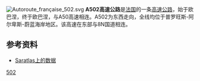 [[File:Autoroute_française_502.svg|right]]
'''A502高速公路'''是[[法国|法国]]的一条[[高速公路|高速公路]]，始于欧巴涅，终于欧巴涅，与A50高速相连。A502为东西走向，全线均位于普罗旺斯-阿尔卑斯-蔚蓝海岸地区。该高速在东部与8N国道相连。

==参考资料==
*[http://saratlas.free.fr/index.php?page=autoroute&route=a502&lang=fr Saratlas上的数据]{{Wayback|url=http://saratlas.free.fr/index.php?page=autoroute&route=a502&lang=fr |date=20070320021141 }}{{fr}}

{{法国高速公路}}
[[Category:法国高速公路|502]]